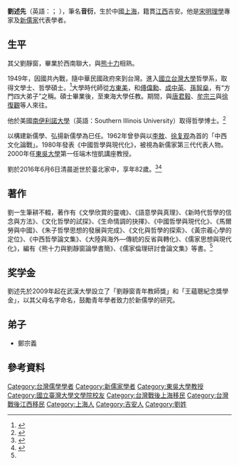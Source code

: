 {{Infobox_Person
|name=劉述先
|sex=男
|birth_date=1934年
|birth_place={{ROC|上海市}}
|death_date={{death date and age|2016|6|6|1934}}
|death_place={{ROC|臺北市}}
|nationality={{ROC}}
|occupation=哲学家
|educate=[[国立台湾大学|国立台湾大学]]学士、硕士<br>[[南伊利諾大學|南伊利諾大學]]博士
|past=[[東海大學_(台灣)|东海大学]]教授<br>[[国立政治大学|国立政治大学]]教授<br>[[东吴大学|东吴大学]]教授<br>[[香港中文大学|香港中文大学]]教授<br>
|spouse=
|relatives=父亲：劉靜窗<br>母亲：王蕴聪
|work=《朱子哲學思想的發展與完成》<br>《文學欣賞的靈魂》<br>《語意學與真理》<br>《文化哲學的試探》
|award=
}}

'''劉述先'''（英語：{{Lang|English|Liu Shu-hsien}}； {{bd|1934年||2016年|6月6日|catIdx=Liu劉}}），筆名'''音衍'''，生於中國[[上海|上海]]，籍貫[[江西|江西]]吉安。他是[[宋明理學|宋明理學]]專家及[[新儒家|新儒家]]代表學者。

==生平==
其父劉靜窗，畢業於西南聯大，與[[熊十力|熊十力]]相熟。

1949年，因國共內戰，隨中華民國政府來到台灣。進入[[國立台灣大學|國立台灣大學]]哲學系，取得文學士、哲學碩士。<ref>{{Cite web|title=中央研究院中國文哲研究所|url=http://www.litphil.sinica.edu.tw/people/researchers/Liu,%20Shu-hsien|work=www.litphil.sinica.edu.tw|accessdate=2019-04-19|archive-date=2019-08-17|archive-url=https://web.archive.org/web/20190817221610/http://www.litphil.sinica.edu.tw/people/researchers/Liu,%20Shu-hsien|dead-url=no}}</ref>大學時代師從[[方東美|方東美]]，和[[傅偉勳|傅偉勳]]、[[成中英|成中英]]、[[孫智燊|孫智燊]]，有“方門四大弟子”之稱。碩士畢業後，至東海大學任教。期間，與[[唐君毅|唐君毅]]、[[牟宗三|牟宗三]]與[[徐復觀|徐復觀]]等人來往。

他於美國[[南伊利諾大學|南伊利諾大學]]（英語：Southern Illinois University）取得哲學博士。<ref>{{Cite web|title=劉述先教授簡介|url=http://www.scu.edu.tw/philos/liu00.htm|work=www.scu.edu.tw|accessdate=2019-04-19|archive-date=2019-04-06|archive-url=https://web.archive.org/web/20190406143807/http://www.scu.edu.tw/philos/liu00.htm|dead-url=no}}</ref>

以構建新儒學、弘揚新儒學為巳任。1962年曾參與以[[李敖|李敖]]、[[徐复观|徐复观]]為首的「中西文化論戰」。1980年發表《中國哲學與現代化》，被視為新儒家第三代代表人物。2000年任[[東吳大學|東吳大學]]第一任端木愷凱講座教授。

劉於2016年6月6日清晨逝世於臺北家中，享年82歲。<ref name=":0">{{Cite web|title=中央研究院中國文哲研究所|url=http://www.litphil.sinica.edu.tw/news/20160607-01|work=www.litphil.sinica.edu.tw|accessdate=2019-04-19|archive-date=2016-10-14|archive-url=https://web.archive.org/web/20161014012654/http://www.litphil.sinica.edu.tw/news/20160607-01|dead-url=no}}</ref><ref>{{Cite news|title=【哲學焦點】生命完成於不完成之中：弔劉述先先生逝世|url=https://philomedium.com/report/79608|newspaper=哲學新媒體|date=2016-06-07|accessdate=2019-04-19|language=zh-hant|last=小英|archive-date=2019-04-19|archive-url=https://web.archive.org/web/20190419090449/https://philomedium.com/report/79608|dead-url=no}}</ref>
{{儒学}}

==著作==
劉一生筆耕不輟，著作有《文學欣賞的靈魂》、《語意學與真理》、《新時代哲學的信念與方法》、《文化哲學的試探》、《生命情調的抉擇》、《中國哲學與現代化》、《馬爾勞與中國》、《朱子哲學思想的發展與完成》、《文化與哲學的探索》、《黃宗羲心學的定位》、《中西哲學論文集》、《大陸與海外—傳統的反省與轉化》、《儒家思想與現代化》，編有《熊十力與劉靜窗論學書簡》、《儒家倫理研討會論文集》等書。<ref name=":0" />

==奖学金==
劉述先於2009年起在武漢大學設立了「劉靜窗青年教師獎」和「王蘊聰紀念獎學金」，以其父母名字命名，鼓勵青年學者致力於新儒學的研究。

==弟子==
* 鄭宗義

==參考資料==
{{DEFAULTSORT:Liu劉}}
[[Category:台灣儒學學者|Category:台灣儒學學者]]
[[Category:新儒家學者|Category:新儒家學者]]
[[Category:東吳大學教授|Category:東吳大學教授]]
[[Category:國立臺灣大學文學院校友|Category:國立臺灣大學文學院校友]]
[[Category:台灣戰後上海移民|Category:台灣戰後上海移民]]
[[Category:台灣戰後江西移民|Category:台灣戰後江西移民]]
[[Category:上海人|Category:上海人]]
[[Category:吉安人|Category:吉安人]]
[[Category:劉姓|Category:劉姓]]
<references />{{Authority control}}